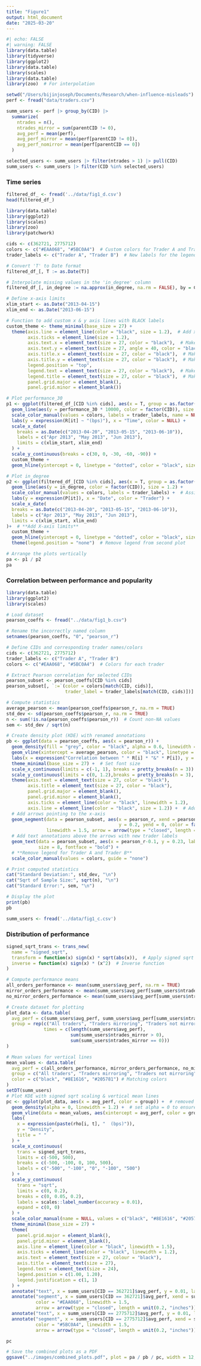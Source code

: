 ```yaml
---
title: "Figure1"
output: html_document
date: "2025-03-20"
---
```


```r
#| echo: FALSE
#| warning: FALSE
library(data.table)
library(tidyverse)
library(ggplot2)
library(data.table)
library(scales)  
library(data.table)
library(zoo)  # For interpolation


```

```r
setwd("/Users/bijinjoseph/Documents/Research/when-influence-misleads")
perf <- fread("data/traders.csv")

```

```r
summ_users <- perf |> group_by(CID) |>
  summarize(
    ntrades = n(), 
    ntrades_mirror = sum(parentCID != 0),
    avg_perf = mean(perf),
    avg_perf_mirror = mean(perf[parentCID != 0]),
    avg_perf_nomirror = mean(perf[parentCID == 0])
  )
```

```r
selected_users <- summ_users |> filter(ntrades > 1) |> pull(CID)
summ_users <- summ_users |> filter(CID %in% selected_users)
```

### Time series

```r
filtered_df_ <- fread('../data/fig1_d.csv')
head(filtered_df_)
```

```r
library(data.table)
library(ggplot2)
library(scales)
library(zoo)
library(patchwork)

cids <- c(362721, 2775712)
colors <- c("#EAA068", "#5BC0A4")  # Custom colors for Trader A and Trader B
trader_labels <- c("Trader A", "Trader B")  # New labels for the legend

# Convert 'T' to Date format
filtered_df_[, T := as.Date(T)]  

# Interpolate missing values in the 'in_degree' column
filtered_df_[, in_degree := na.approx(in_degree, na.rm = FALSE), by = CID]

# Define x-axis limits
xlim_start <- as.Date("2013-04-15")
xlim_end <- as.Date("2013-06-15")

# Function to add custom x & y axis lines with BLACK labels
custom_theme <- theme_minimal(base_size = 27) +
  theme(axis.line = element_line(color = "black", size = 1.2),  # Add x and y axis lines
        axis.ticks = element_line(size = 1.2),
        axis.text.x = element_text(size = 27, color = "black"),  # Make x-axis text black
        axis.text.y = element_text(size = 27, angle = 40, color = "black"),  # Make y-axis text black
        axis.title.x = element_text(size = 27, color = "black"),  # Make x-axis label black
        axis.title.y = element_text(size = 27, color = "black"),  # Make y-axis label black
        legend.position = "top",
        legend.text = element_text(size = 27, color = "black"),  # Make legend text black
        legend.title = element_text(size = 27, color = "black"),  # Make legend title black
        panel.grid.major = element_blank(),
        panel.grid.minor = element_blank())

# Plot performance_30
p1 <- ggplot(filtered_df_[CID %in% cids], aes(x = T, group = as.factor(CID))) +
  geom_line(aes(y = performance_30 * 10000, color = factor(CID)), size = 1.2) +
  scale_color_manual(values = colors, labels = trader_labels, name = NULL) +  # Remove legend title
  labs(y = expression(R[it] ~ "(bps)"), x = "Time", color = NULL) +                      # Also ensure no title here
  scale_x_date(
    breaks = as.Date(c("2013-04-20", "2013-05-15", "2013-06-10")),
    labels = c("Apr 2013", "May 2013", "Jun 2013"),
    limits = c(xlim_start, xlim_end)
  ) +
  scale_y_continuous(breaks = c(30, 0, -30, -60, -90)) +
  custom_theme +
  geom_hline(yintercept = 0, linetype = "dotted", color = "black", size = 1.5)

# Plot in_degree
p2 <- ggplot(filtered_df_[CID %in% cids], aes(x = T, group = as.factor(CID))) +
  geom_line(aes(y = in_degree, color = factor(CID)), size = 1.2) +
  scale_color_manual(values = colors, labels = trader_labels) +  # Assign new labels (Trader A, Trader B)
  labs(y = expression(P[it]), x = "Date", color = "Trader") +
  scale_x_date(
  breaks = as.Date(c("2013-04-20", "2013-05-15", "2013-06-10")),
  labels = c("Apr 2013", "May 2013", "Jun 2013"),
  limits = c(xlim_start, xlim_end)
)+  # **Add X-axis limits**
  custom_theme +
  geom_hline(yintercept = 0, linetype = "dotted", color = "black", size = 1.5) +
  theme(legend.position = "none")  # Remove legend from second plot

# Arrange the plots vertically
pa <- p1 / p2
pa
```

### Correlation between performance and popularity

```r
library(data.table)
library(ggplot2)
library(scales)

# Load dataset
pearson_coeffs <- fread("../data/fig1_b.csv")

# Rename the incorrectly named column
setnames(pearson_coeffs, "0", "pearson_r")

# Define CIDs and corresponding trader names/colors
cids <- c(362721, 2775712)
trader_labels <- c("Trader A", "Trader B")
colors <- c("#EAA068", "#5BC0A4")  # Colors for each trader

# Extract Pearson correlation for selected CIDs
pearson_subset <- pearson_coeffs[CID %in% cids]
pearson_subset[, `:=`(color = colors[match(CID, cids)], 
                      trader_label = trader_labels[match(CID, cids)])]  # Assign colors & labels

# Compute statistics
average_pearson <- mean(pearson_coeffs$pearson_r, na.rm = TRUE)
std_dev <- sd(pearson_coeffs$pearson_r, na.rm = TRUE)
n <- sum(!is.na(pearson_coeffs$pearson_r))  # Count non-NA values
sem <- std_dev / sqrt(n)

# Create density plot (KDE) with renamed annotations
pb <- ggplot(data = pearson_coeffs, aes(x = pearson_r)) +
  geom_density(fill = "grey", color = "black", alpha = 0.6, linewidth = 1.5) +  # KDE plot
  geom_vline(xintercept = average_pearson, color = "black", linetype = "dashed", linewidth = 2) +  # Vertical line at mean
  labs(x = expression("Correlation between " * R[i] * "&" * P[i]), y = "Density") +  # Correct LaTeX-style label
  theme_minimal(base_size = 27) +  # Set font size
  scale_x_continuous(limits = c(-1, 1), breaks = pretty_breaks(n = 3)) +  # X-axis limits and labels
  scale_y_continuous(limits = c(0, 1.2),breaks = pretty_breaks(n = 3), expand = c(0, 0)) +  # Reduce number of Y-axis labels
  theme(axis.text = element_text(size = 27, color = "black"),
        axis.title = element_text(size = 27, color = "black"),
        panel.grid.major = element_blank(),
        panel.grid.minor = element_blank(),
        axis.ticks = element_line(color = "black", linewidth = 1.2),
        axis.line = element_line(color = "black", size = 1.2)) +  # Add x and y axis lines
  # Add arrows pointing to the x-axis
  geom_segment(data = pearson_subset, aes(x = pearson_r, xend = pearson_r, 
                                          y = 0.2, yend = 0, color = factor(trader_label)), 
               linewidth = 1.5, arrow = arrow(type = "closed", length = unit(0.2, "inches"))) +
  # Add text annotations above the arrows with new trader labels
  geom_text(data = pearson_subset, aes(x = pearson_r-0.1, y = 0.23, label = trader_label, color = factor(trader_label)), 
            size = 8, fontface = "bold") +
  # **Remove legend for Trader A and Trader B**
  scale_color_manual(values = colors, guide = "none")  

# Print computed statistics
cat("Standard Deviation:", std_dev, "\n")
cat("Sqrt of Sample Size:", sqrt(n), "\n")
cat("Standard Error:", sem, "\n")

# Display the plot
print(pb)
pb
```

```r

summ_users <- fread('../data/fig1_c.csv')
```

### Distribution of performance

```r

signed_sqrt_trans <- trans_new(
  name = "signed_sqrt",
  transform = function(x) sign(x) * sqrt(abs(x)),  # Apply signed sqrt transformation
  inverse = function(x) sign(x) * (x^2)  # Inverse function
)

# Compute performance means
all_orders_performance <- mean(summ_users$avg_perf, na.rm = TRUE) 
mirror_orders_performance <- mean(summ_users$avg_perf[summ_users$ntrades_mirror > 0], na.rm = TRUE)
no_mirror_orders_performance <- mean(summ_users$avg_perf[summ_users$ntrades_mirror == 0], na.rm = TRUE)

# Create dataset for plotting
plot_data <- data.table(
  avg_perf = c(summ_users$avg_perf, summ_users$avg_perf[summ_users$ntrades_mirror > 0], summ_users$avg_perf[summ_users$ntrades_mirror == 0]),
  group = rep(c("All traders", "Traders mirroring", "Traders not mirroring"), 
              times = c(length(summ_users$avg_perf), 
                        sum(summ_users$ntrades_mirror > 0), 
                        sum(summ_users$ntrades_mirror == 0)))
)

# Mean values for vertical lines
mean_values <- data.table(
  avg_perf = c(all_orders_performance, mirror_orders_performance, no_mirror_orders_performance),
  group = c("All traders", "Traders mirroring", "Traders not mirroring"),
  color = c("black", "#8E1616", "#205781") # Matching colors
)
setDT(summ_users)
# Plot KDE with signed sqrt scaling & vertical mean lines
pc <- ggplot(plot_data, aes(x = avg_perf, color = group)) +  # removed `fill = group`
  geom_density(alpha = 0, linewidth = 1.2) +  # set alpha = 0 to ensure no fill
  geom_vline(data = mean_values, aes(xintercept = avg_perf, color = group), linetype = "dashed", linewidth = 1) +
  labs(
    x = expression(paste(rho[i, t], "  (bps)")),
    y = "Density",
    title = " "
  ) +
  scale_x_continuous(
    trans = signed_sqrt_trans, 
    limits = c(-500, 500),
    breaks = c(-500, -100, 0, 100, 500),
    labels = c("-500", "-100", "0", "-100", "500")
  ) + 
  scale_y_continuous(
    trans = "sqrt",
    limits = c(0, 0.2),
    breaks = c(0, 0.05, 0.2),
    labels = scales::label_number(accuracy = 0.01),
    expand = c(0, 0)
  ) +
  scale_color_manual(name = NULL, values = c("black", "#8E1616", "#205781")) +
  theme_minimal(base_size = 27) +
  theme(
    panel.grid.major = element_blank(),
    panel.grid.minor = element_blank(),
    axis.line = element_line(color = "black", linewidth = 1.5),
    axis.ticks = element_line(color = "black", linewidth = 1.2),
    axis.text = element_text(size = 27, colour = "black"),
    axis.title = element_text(size = 27),
    legend.text = element_text(size = 24),
    legend.position = c(1.00, 1.20),
    legend.justification = c(1, 1)
  ) +
  annotate("text", x = summ_users[CID == 362721]$avg_perf, y = 0.01, label = "Trader A", color = "#EAA068", size = 7, fontface = "bold") +
  annotate("segment", x = summ_users[CID == 362721]$avg_perf, xend = summ_users[CID == 362721]$avg_perf, y = 0.01, yend = 0, 
           color = "#EAA068", linewidth = 1.5, 
           arrow = arrow(type = "closed", length = unit(0.2, "inches"))) +
  annotate("text", x = summ_users[CID == 2775712]$avg_perf, y = 0.01, label = "Trader B", color = "#5BC0A4", size = 7, fontface = "bold") +
  annotate("segment", x = summ_users[CID == 2775712]$avg_perf, xend = summ_users[CID == 2775712]$avg_perf, y = 0.01, yend = 0, 
           color = "#5BC0A4", linewidth = 1.5, 
           arrow = arrow(type = "closed", length = unit(0.2, "inches")))

pc
```

```r
# Save the combined plots as a PDF
ggsave("../images/combined_plots.pdf", plot = pa / pb / pc, width = 12, height = 19, dpi = 300)
```
